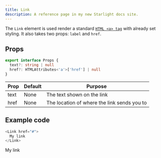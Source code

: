 ```yaml
---
title: Link
description: A reference page in my new Starlight docs site.
---
```



The `Link` element is used render a standard [`HTML <a> tag`](https://www.w3schools.com/tags/tag_a.asp) with already set styling. It also takes two props: `label` and `href`.

## Props
```ts
export interface Props {
  text?: string | null
  href?: HTMLAttributes<'a'>['href'] | null
}
```

| Prop | Default | Purpose |
| ----------- | ----------- | ----------- |
| text | None | The text shown on the link |
| href | None | The location of where the link sends you to |

## Example code

```js title="index.astro"
<Link href="#">
  My link
</Link>
```

<Link href="#">
  My link
</Link>